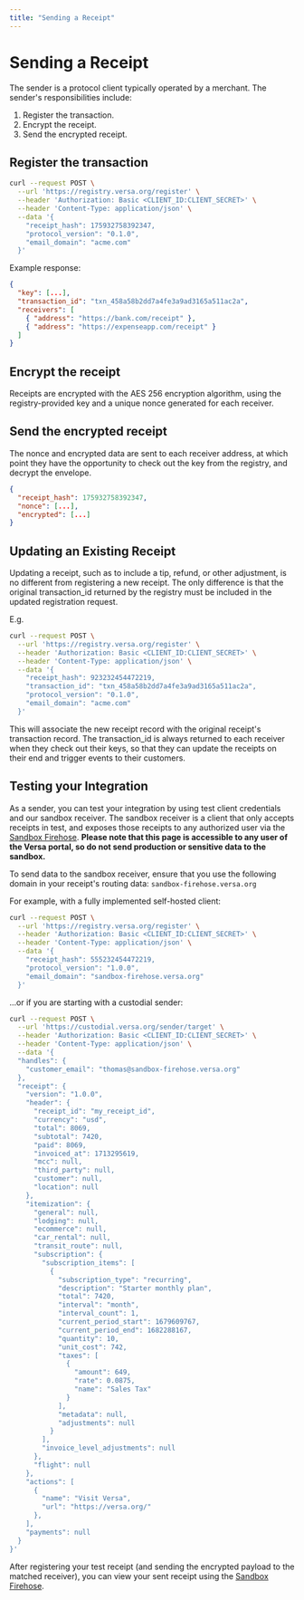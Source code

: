 ```yaml
---
title: "Sending a Receipt"
---
```


# Sending a Receipt

The sender is a protocol client typically operated by a merchant. The sender's responsibilities include:

1. Register the transaction.
2. Encrypt the receipt.
3. Send the encrypted receipt.

## Register the transaction

```bash
curl --request POST \
  --url 'https://registry.versa.org/register' \
  --header 'Authorization: Basic <CLIENT_ID:CLIENT_SECRET>' \
  --header 'Content-Type: application/json' \
  --data '{
    "receipt_hash": 175932758392347,
    "protocol_version": "0.1.0",
    "email_domain": "acme.com"
  }'
```

Example response:

```json
{
  "key": [...],
  "transaction_id": "txn_458a58b2dd7a4fe3a9ad3165a511ac2a",
  "receivers": [
    { "address": "https://bank.com/receipt" },
    { "address": "https://expenseapp.com/receipt" }
  ]
}
```

## Encrypt the receipt

Receipts are encrypted with the AES 256 encryption algorithm, using the registry-provided key and a unique nonce generated for each receiver.

## Send the encrypted receipt

The nonce and encrypted data are sent to each receiver address, at which point they have the opportunity to check out the key from the registry, and decrypt the envelope.

```json
{
  "receipt_hash": 175932758392347,
  "nonce": [...],
  "encrypted": [...]
}
```

## Updating an Existing Receipt

Updating a receipt, such as to include a tip, refund, or other adjustment, is no different from registering a new receipt.
The only difference is that the original transaction_id returned by the registry must be included in the updated registration request.

E.g. 

```bash
curl --request POST \
  --url 'https://registry.versa.org/register' \
  --header 'Authorization: Basic <CLIENT_ID:CLIENT_SECRET>' \
  --header 'Content-Type: application/json' \
  --data '{
    "receipt_hash": 923232454472219,
    "transaction_id": "txn_458a58b2dd7a4fe3a9ad3165a511ac2a",
    "protocol_version": "0.1.0",
    "email_domain": "acme.com"
  }'
```

This will associate the new receipt record with the original receipt's transaction record.
The transaction_id is always returned to each receiver when they check out their keys, so that they can update the receipts on their end and trigger events to their customers.

## Testing your Integration

As a sender, you can test your integration by using test client credentials and our sandbox receiver. The sandbox receiver is a client that only accepts receipts in test,
and exposes those receipts to any authorized user via the [Sandbox Firehose](https://app.versa.org/sandbox-firehose).
**Please note that this page is accessible to any user of the Versa portal, so do not send production or sensitive data to the sandbox.**

To send data to the sandbox receiver, ensure that you use the following domain in your receipt's routing data: `sandbox-firehose.versa.org`

For example, with a fully implemented self-hosted client:

```bash
curl --request POST \
  --url 'https://registry.versa.org/register' \
  --header 'Authorization: Basic <CLIENT_ID:CLIENT_SECRET>' \
  --header 'Content-Type: application/json' \
  --data '{
    "receipt_hash": 555232454472219,
    "protocol_version": "1.0.0",
    "email_domain": "sandbox-firehose.versa.org"
  }'
```

...or if you are starting with a custodial sender:

```bash
curl --request POST \
  --url 'https://custodial.versa.org/sender/target' \
  --header 'Authorization: Basic <CLIENT_ID:CLIENT_SECRET>' \
  --header 'Content-Type: application/json' \
  --data '{
  "handles": {
    "customer_email": "thomas@sandbox-firehose.versa.org"
  },
  "receipt": {
    "version": "1.0.0",
    "header": {
      "receipt_id": "my_receipt_id",
      "currency": "usd",
      "total": 8069,
      "subtotal": 7420,
      "paid": 8069,
      "invoiced_at": 1713295619,
      "mcc": null,
      "third_party": null,
      "customer": null,
      "location": null
    },
    "itemization": {
      "general": null,
      "lodging": null,
      "ecommerce": null,
      "car_rental": null,
      "transit_route": null,
      "subscription": {
        "subscription_items": [
          {
            "subscription_type": "recurring",
            "description": "Starter monthly plan",
            "total": 7420,
            "interval": "month",
            "interval_count": 1,
            "current_period_start": 1679609767,
            "current_period_end": 1682288167,
            "quantity": 10,
            "unit_cost": 742,
            "taxes": [
              {
                "amount": 649,
                "rate": 0.0875,
                "name": "Sales Tax"
              }
            ],
            "metadata": null,
            "adjustments": null
          }
        ],
        "invoice_level_adjustments": null
      },
      "flight": null
    },
    "actions": [
      {
        "name": "Visit Versa",
        "url": "https://versa.org/"
      },
    ],
    "payments": null
  }
}'
```

After registering your test receipt (and sending the encrypted payload to the matched receiver), you can view your sent receipt using the [Sandbox Firehose](https://app.versa.org/sandbox-firehose).
